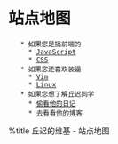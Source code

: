 = 站点地图 =

    * 如果您是搞前端的
      * [[tips/JavaScript|JavaScript]]
      * [[tips/CSS|CSS]]
    * 如果您还喜欢装逼
      * [[tips/Vim|Vim]]
      * [[tips/Linux|Linux]]
    * 如果您想了解丘迟同学
      * [[diary/diary|偷看他的日记]]
      * [[Blogs|去看看他的博客]]


{{{id="no-comment"
本页不允许评论
}}}

%title 丘迟的维基 - 站点地图
